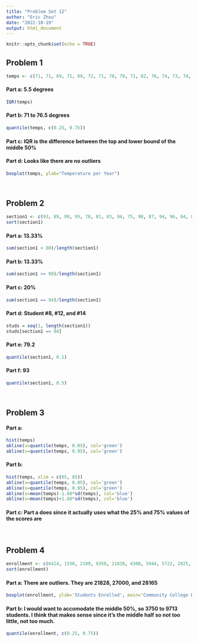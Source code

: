 ---
title: "Problem Set 12"
author: "Eric Zhou"
date: "2022-10-19"
output: html_document
---

```{r setup, include=FALSE}
knitr::opts_chunk$set(echo = TRUE)
```

## **Problem 1**
```{r}
temps <- c(71, 71, 69, 71, 69, 72, 71, 70, 70, 71, 82, 76, 74, 73, 74, 82, 82, 77, 80, 83, 83, 81, 72, 72, 71, 72, 72, 71, 72, 72, 73)
```

#### **Part a**: 5.5 degrees
```{r}
IQR(temps)
```

#### **Part b**: 71 to 76.5 degrees
```{r}
quantile(temps, c(0.25, 0.75))
```

#### **Part c**: IQR is the difference between the top and lower bound of the middle 50%
#### **Part d**: Looks like there are no outliers
```{r}
boxplot(temps, ylab="Temperature per Year")
```

<br>

## **Problem 2**
```{r}
section1 <- c(93, 89, 99, 95, 78, 81, 83, 94, 75, 98, 87, 94, 96, 94, 89)
sort(section1)
```

#### **Part a**: 13.33%
```{r}
sum(section1 < 80)/length(section1)
```

#### **Part b**: 13.33%
```{r}
sum(section1 >= 98)/length(section1)
```

#### **Part c**: 20%
```{r}
sum(section1 == 94)/length(section1)
```

#### **Part d**: Student #8, #12, and #14
```{r}
studs = seq(1, length(section1))
studs[section1 == 94]
```

#### **Part e**: 79.2
```{r}
quantile(section1, 0.1)
```

#### **Part f**: 93
```{r}
quantile(section1, 0.5)
```

<br>

## **Problem 3**
#### **Part a**: 
```{r}
hist(temps)
abline(v=quantile(temps, 0.05), col='green')
abline(v=quantile(temps, 0.95), col='green')
```

#### **Part b**: 
```{r}
hist(temps, xlim = c(65, 85))
abline(v=quantile(temps, 0.05), col='green')
abline(v=quantile(temps, 0.95), col='green')
abline(v=mean(temps)-1.68*sd(temps), col='blue')
abline(v=mean(temps)+1.68*sd(temps), col='blue')

```

#### **Part c**: Part a does since it actually uses what the 25% and 75% values of the scores are

<br>

## **Problem 4**
```{r}
enrollment <- c(6414, 1550, 2109, 9350, 21828, 4300, 5944, 5722, 2825, 2044, 5481, 5200, 5853, 2750, 10012, 6357, 27000, 9414, 7681, 3200, 17500, 9200, 7380, 18314, 6557, 13713, 17768, 7493, 2771, 2861, 1263, 7285, 28165, 5080, 11622)
sort(enrollment)
```

#### **Part a**: There are outliers. They are 21828, 27000, and 28165
```{r}
boxplot(enrollment, ylab='Students Enrolled', main='Community College Enrollment')
```

#### **Part b**: I would want to accomodate the middle 50%, so 3750 to 9713 students. I think that makes sense since it's the middle half so not too little, not too much.
```{r}
quantile(enrollment, c(0.25, 0.75))
```

